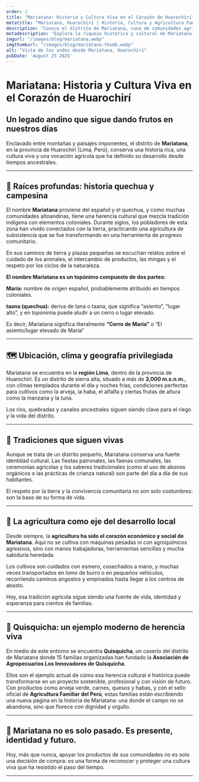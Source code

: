 ```yaml
---
order: 2
title: "Mariatana: Historia y Cultura Viva en el Corazón de Huarochirí"
metatitle: "Mariatana, Huarochirí | Historia, Cultura y Agricultura Familiar"
description: "Conoce el distrito de Mariatana, cuna de comunidades agrícolas como Quisquicha. Su historia andina, tradiciones y el papel central de la agricultura familiar siguen vivos hoy."
metadescription: "Explora la riqueza histórica y cultural de Mariatana, Huarochirí. Desde sus orígenes quechuas hasta su presente agrícola con familias que cultivan a más de 3,500 m.s.n.m."
imgurl: "/images/blog/mariatana.webp"
imgthumburl: "/images/blog/mariatana-thumb.webp"
alt: "Vista de los andes desde Mariatana, Huarochirí"
pubDate: 'August 25 2025'
---
```


# **Mariatana: Historia y Cultura Viva en el Corazón de Huarochirí**
## **Un legado andino que sigue dando frutos en nuestros días**

Enclavado entre montañas y paisajes imponentes, el distrito de **Mariatana**, en la provincia de Huarochirí (Lima, Perú), conserva una historia rica, una cultura viva y una vocación agrícola que ha definido su desarrollo desde tiempos ancestrales.

---

## 🌄 **Raíces profundas: historia quechua y campesina**

El nombre **Mariatana** proviene del español y el quechua, y como muchas comunidades altoandinas, tiene una herencia cultural que mezcla tradición indígena con elementos coloniales. Durante siglos, los pobladores de esta zona han vivido conectados con la tierra, practicando una agricultura de subsistencia que se fue transformando en una herramienta de progreso comunitario.

En sus caminos de tierra y plazas pequeñas se escuchan relatos sobre el cuidado de los animales, el intercambio de productos, las mingas y el respeto por los ciclos de la naturaleza.

**El nombre Mariatana es un topónimo compuesto de dos partes:**

**María:** nombre de origen español, probablemente atribuido en tiempos coloniales.

**taana (quechua):** deriva de tana o taana, que significa “asiento”, “lugar alto”, y en toponimia puede aludir a un cerro o lugar elevado.

Es decir, Mariatana significa literalmente **“Cerro de María”** o “El asiento/lugar elevado de María”

---

## 🗺️ **Ubicación, clima y geografía privilegiada**

Mariatana se encuentra en la **región Lima**, dentro de la provincia de Huarochirí. Es un distrito de sierra alta, situado a más de **3,000 m.s.n.m.**, con climas templados durante el día y noches frías, condiciones perfectas para cultivos como la arveja, la haba, el alfalfa y ciertas frutas de altura como la manzana y la tuna.

Los ríos, quebradas y canales ancestrales siguen siendo clave para el riego y la vida del distrito.

---

## 🎉 **Tradiciones que siguen vivas**

Aunque se trata de un distrito pequeño, Mariatana conserva una fuerte identidad cultural. Las fiestas patronales, las faenas comunales, las ceremonias agrícolas y los saberes tradicionales (como el uso de abonos orgánicos o las prácticas de crianza natural) son parte del día a día de sus habitantes.

El respeto por la tierra y la convivencia comunitaria no son solo costumbres: son la base de su forma de vida.

---

## 🌽 **La agricultura como eje del desarrollo local**

Desde siempre, la **agricultura ha sido el corazón económico y social de Mariatana**. Aquí no se cultiva con máquinas pesadas ni con agroquímicos agresivos, sino con manos trabajadoras, herramientas sencillas y mucha sabiduría heredada.

Los cultivos son cuidados con esmero, cosechados a mano, y muchas veces transportados en lomo de burro o en pequeños vehículos, recorriendo caminos angostos y empinados hasta llegar a los centros de abasto.

Hoy, esa tradición agrícola sigue siendo una fuente de vida, identidad y esperanza para cientos de familias.

---

## 🌱 **Quisquicha: un ejemplo moderno de herencia viva**

En medio de este entorno se encuentra **Quisquicha**, un caserío del distrito de Mariatana donde 15 familias organizadas han fundado la **Asociación de Agropecuarios Los Innovadores de Quisquicha**.

Ellos son el ejemplo actual de cómo esa herencia cultural e histórica puede transformarse en un proyecto sostenible, profesional y con visión de futuro. Con productos como arveja verde, carnes, quesos y habas, y con el sello oficial de **Agricultura Familiar del Perú**, estas familias están escribiendo una nueva página en la historia de Mariatana: una donde el campo no se abandona, sino que florece con dignidad y orgullo.

---

## 💬 **Mariatana no es solo pasado. Es presente, identidad y futuro.**

Hoy, más que nunca, apoyar los productos de sus comunidades no es solo una decisión de compra: es una forma de reconocer y proteger una cultura viva que ha resistido el paso del tiempo.

---

<WhatsappSendUrl 
  text="Contactar" 
  message="Me interesó este artículo"
  variant="primary" 
/>
